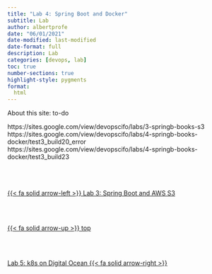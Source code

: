 ```yaml
---
title: "Lab 4: Spring Boot and Docker"
subtitle: Lab
author: albertprofe
date: "06/01/2021"
date-modified: last-modified
date-format: full
description: Lab
categories: [devops, lab]
toc: true
number-sections: true
highlight-style: pygments
format:
  html
---
```


About this site: to-do

https://sites.google.com/view/devopscifo/labs/3-springb-books-s3
https://sites.google.com/view/devopscifo/labs/4-springb-books-docker/test3_build20_error
https://sites.google.com/view/devopscifo/labs/4-springb-books-docker/test3_build23<!--- navLinks -->
<br><br>
<div class=row>
<br>
<div class='column left previous'>
<br>
[{{< fa solid arrow-left >}} Lab 3: Spring Boot and AWS S3](/devops/devops-lab-springbookss3.qmd)
<br>
</div>
<br>
<div class='column center'>
<br>
[{{< fa solid arrow-up >}} top](#top)
<br>
</div>
<br>
<div class='column right next'>
<br>
[Lab 5: k8s on Digital Ocean  {{< fa solid arrow-right >}}](/devops/devops-lab-k8sdigitalocean.qmd)
<br>
</div>
<br>
</div>

